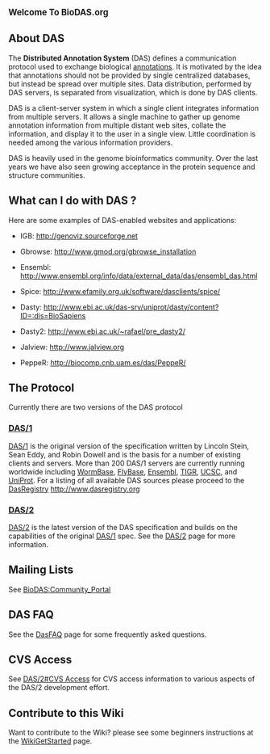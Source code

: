 <big>'''Welcome To BioDAS.org'''</big>

== About DAS ==

The <b>Distributed Annotation System</b> (DAS) defines a communication protocol used 
to exchange biological [http://wikiomics.org/wiki/Viewing_and_sharing_genome_annotations annotations]. 
It is motivated by the idea that annotations 
should not be provided by single centralized databases, but instead be spread 
over multiple sites. Data distribution, performed by DAS servers, is separated
from visualization, which is done by DAS clients.

DAS is a client-server system in which a single client integrates information from 
multiple servers. It allows a single machine to gather up genome annotation 
information from multiple distant web sites, collate the information, and display it
to the user in a single view. Little coordination is needed among the various 
information providers.

DAS is heavily used in the genome bioinformatics community. Over the last years we have also
seen growing acceptance in the protein sequence and structure communities.

== What can I do with DAS ? ==

Here are some examples of DAS-enabled websites and applications:

* IGB: http://genoviz.sourceforge.net

* Gbrowse: http://www.gmod.org/gbrowse_installation

* Ensembl: http://www.ensembl.org/info/data/external_data/das/ensembl_das.html

* Spice: http://www.efamily.org.uk/software/dasclients/spice/

* Dasty: http://www.ebi.ac.uk/das-srv/uniprot/dasty/content?ID=:dis=BioSapiens

* Dasty2: http://www.ebi.ac.uk/~rafael/pre_dasty2/

* Jalview: http://www.jalview.org

* PeppeR: http://biocomp.cnb.uam.es/das/PeppeR/

== The Protocol ==

Currently there are two versions of the DAS protocol

=== [[DAS/1]] ===

[[DAS/1]] is the original version of the specification written by Lincoln Stein, Sean Eddy, and Robin Dowell and is the basis for a number of existing clients and servers. More than 200 DAS/1 servers are currently running worldwide including [http://www.wormbase.org/ WormBase], [http://www.flybase.org/ FlyBase], [http://www.ensembl.org/ Ensembl], [http://www.tigr.org/ TIGR],  [http://genome.ucsc.edu/ UCSC], and [http://www.ebi.ac.uk/uniprot-das/ UniProt]. For a listing of all available DAS sources please proceed to the [[DasRegistry]] http://www.dasregistry.org

=== [[DAS/2]] ===

[[DAS/2]] is the latest version of the DAS specification and builds on the capabilities of the original [[DAS/1]] spec. See the [[DAS/2]] page for more information.

== Mailing Lists ==

See [[BioDAS:Community_Portal]]

== DAS FAQ ==

See the [[DasFAQ]] page for some frequently asked questions.

== CVS Access ==

See [[DAS/2#CVS Access]] for CVS access information to various aspects of the DAS/2 development effort.

== Contribute to this Wiki ==

Want to contribute to the Wiki? please see some beginners instructions at the [[WikiGetStarted]] page.